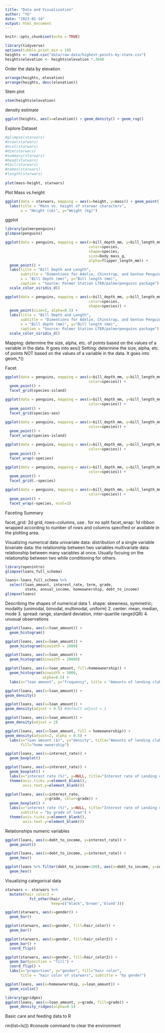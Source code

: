 ```yaml
---
title: "Data and Visualization"
author: "YG"
date: "2023-01-24"
output: html_document
---
```


```r
knitr::opts_chunk$set(echo = TRUE)
```

```r
library(tidyverse)
options(tibble.print_min = 10)
heights <- read.csv("data/raw-data/highest-points-by-state.csv")
heights$elevation <- heights$elevation *.3048
```
Order the data by elevation
```r
arrange(heights, elevation)
arrange(heights, desc(elevation))
```

Stem plot
```r
stem(heights$elevation)
```
density estimate
```r
ggplot(heights, aes(x=elevation)) + geom_density() + geom_rug()
```
Explore Dataset

```r
#glimpse(starwars)
#nrow(starwars)
#ncol(starwars)
#dim(starwars)
#summary(starwars)
#head(starwars)
#tail(starwars)
#names(starwars)
#length(starwars)
 
plot(mass~height, starwars)
```

Plot Mass vs.height
```r
ggplot(data = starwars, mapping = aes(x=height, y=mass)) + geom_point() +
  labs(title = "Mass vs. height of starwar characters",
       x = "Height (cm)", y="Weight (kg)")
```
ggplot
```r
library(palmerpenguins)
glimpse(penguins)
```

```r
ggplot(data = penguins, mapping = aes(x=bill_depth_mm, y=bill_length_mm, 
                                      color=species,
                                      shape=species,
                                      size=body_mass_g,
                                      alpha=flipper_length_mm)) +
  geom_point() +
  labs(title = "Bill Depth and Length",
       subtitle = "Dimentions for Adelie, Chinstrap, and Gentoo Penguins",
       x = "Bill depth (mm)", y="Bill length (mm)",
       caption = "Source: Palmer Station LTER/palmerpenguins package") +
  scale_color_viridis_d()
```

```r
ggplot(data = penguins, mapping = aes(x=bill_depth_mm, y=bill_length_mm, 
                                      color=species,
                                      shape=species)) +
  geom_point(size=2, alpha=0.5) +
  labs(title = "Bill Depth and Length",
       subtitle = "Dimentions for Adelie, Chinstrap, and Gentoo Penguins",
       x = "Bill depth (mm)", y="Bill length (mm)",
       caption = "Source: Palmer Station LTER/palmerpenguins package") +
  scale_color_viridis_d()
```
Mapping: determine the size, alpha, etc. of points based on the values of a variable in the data. It goes into aes()
Setting: determine the size, alpha, etc. of points NOT based on the values of a variable in the data. It goes into geom_*()

Facet
```r
ggplot(data = penguins, mapping = aes(x=bill_depth_mm, y=bill_length_mm, 
                                      color=species)) +
  geom_point() +
  facet_grid(species~island)
```
```r
ggplot(data = penguins, mapping = aes(x=bill_depth_mm, y=bill_length_mm, 
                                      color=species)) +
  geom_point() +
  facet_grid(species~sex)
```


```r
ggplot(data = penguins, mapping = aes(x=bill_depth_mm, y=bill_length_mm, 
                                      color=species)) +
  geom_point() +
  facet_wrap(species~island)
```


```r
ggplot(data = penguins, mapping = aes(x=bill_depth_mm, y=bill_length_mm, 
                                      color=species)) +
  geom_point() +
  facet_wrap(~species)
```

```r
ggplot(data = penguins, mapping = aes(x=bill_depth_mm, y=bill_length_mm, 
                                      color=species)) +
  geom_point() +
  facet_grid(.~species)
```

```r
ggplot(data = penguins, mapping = aes(x=bill_depth_mm, y=bill_length_mm, 
                                      color=species)) +
  geom_point() +
  facet_wrap(~species, ncol=2)
```
Faceting Summary

facet_grid: 2d grid, rows~columns, use . for no split
facet_wrap: 1d ribbon wrapped according to number of rows and columns specified or available in the plotting area.


Visualizing numerical data
univariate data: distribution of a single variable
bivariate data: the relationship between two variables
multivariate data: relationship between many variables at once. Usually focuing on the relationship between two while conditioning for others.

```r
library(openintro)
glimpse(loans_full_schema)
```
```r
loans<-loans_full_schema %>%
  select(loan_amount, interest_rate, term, grade, 
         state, annual_income, homeownership, debt_to_income)
glimpse(loans)
```
Describing the shapes of numerical data
1. shape: skewness, symmetric; modality (unimodal, bimodal, multimodal, uniform)
2. center: mean, median, mode
3. spread: range, standard deviation, inter-quartile range(IQR)
4. unusual observations

```r
ggplot(loans, aes(x=loan_amount)) +
  geom_histogram()
```


```r
ggplot(loans, aes(x=loan_amount)) +
  geom_histogram(binwidth = 1000)
```


```r
ggplot(loans, aes(x=loan_amount)) +
  geom_histogram(binwidth = 20000)
```

```r
ggplot(loans, aes(x=loan_amount, fill=homeownership)) +
  geom_histogram(binwidth = 5000,
                 alpha=0.5) +
  labs(x="loan amount", y="frequency", title = "Amounts of lending club loans")
```

```r
ggplot(loans, aes(x=loan_amount)) +
geom_density()
```

```r
ggplot(loans, aes(x=loan_amount)) +
geom_density(adjust = 0.5) #default adjust = 1
```
```r
ggplot(loans, aes(x=loan_amount)) +
geom_density(adjust = 2)
```
```r
ggplot(loans, aes(x=loan_amount, fill = homeownership)) +
geom_density(adjust=2, alpha = 0.5) +
  labs(x="loan amount ($)", y="density", title="Amounts of lending club loans",
       fill="home ownership")
```
```r
ggplot(loans, aes(x=interest_rate)) + 
  geom_boxplot()
```
```r
ggplot(loans, aes(x=interest_rate)) + 
  geom_boxplot() +
  labs(x="interest rate (%)", y=NULL, title="Interest rate of Lending club loans") +
  theme(axis.ticks.y=element_blank(),
        axis.text.y=element_blank())
```
```r
ggplot(loans, aes(x=interest_rate,
                  y=grade, color=grade)) + 
  geom_boxplot() +
  labs(x="interest rate (%)", y=NULL, title="Interest rate of Lending club loans",
       subtitle = "by grade of loan") +
  theme(axis.ticks.y=element_blank(),
        axis.text.y=element_blank())
```
Relationships numeric variables

```r
ggplot(loans, aes(x=debt_to_income, y=interest_rate)) +
  geom_point()
```
```r
ggplot(loans, aes(x=debt_to_income, y=interest_rate)) +
  geom_hex()
```
```r
ggplot(loans %>% filter(debt_to_income<100), aes(x=debt_to_income, y=interest_rate)) +
  geom_hex()
```
Visualizing categorical data

```r
starwars <- starwars %>%
  mutate(hair_color2 = 
           fct_other(hair_color,
                     keep=c("black",'brown','blond')))
```

```r
ggplot(starwars, aes(x=gender)) +
  geom_bar()
```
```r
ggplot(starwars, aes(x=gender, fill=hair_color)) +
  geom_bar()
```

```r
ggplot(starwars, aes(x=gender, fill=hair_color2)) +
  geom_bar() +
  coord_flip()
```

```r
ggplot(starwars, aes(x=gender, fill=hair_color2)) +
  geom_bar(position = "fill") +
  coord_flip() +
  labs(x="proportion", y="gender", fill="hair color",
       title = "hair color of starwars", subtitle = "by gender")
```
```r
ggplot(loans, aes(x=homeownership, y=loan_amount)) +
  geom_violin()
```
```r
library(ggridges)
ggplot(loans, aes(x=loan_amount, y=grade, fill=grade)) +
  geom_density_ridges(alpha=0.5)
```
Basic care and feeding data to R

rm(list=ls()) #console command to clear the environment

